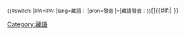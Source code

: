 <onlyinclude><small>{{#switch: {{{2}}}|IPA=IPA:&nbsp;|lang=藏語：&nbsp;|pron=發音&nbsp;|=|藏語發音：}}</small><span title="IPA拼音" class="IPA">[[Help:藏語國際音標|[{{{1}}}]]]</span>{{#if:{{{3|}}}|{{IPA audio link|{{{3}}} }} }}</onlyinclude><noinclude>

{{documentation|Template:usage of IPA templates}}

<!-- PLEASE ADD CATEGORIES BELOW THIS LINE, THANKS. -->

[[Category:IPA語言模板|{{PAGENAME}}]]
[[Category:藏語]]

<!-- PLEASE ADD INTERWIKIS BELOW THIS LINE, THANKS. -->
</noinclude>